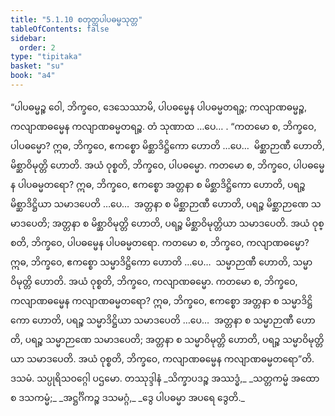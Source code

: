 ```yaml
---
title: "5.1.10 စတုတ္ထပါပဓမ္မသုတ္တ"
tableOfContents: false
sidebar:
  order: 2
type: "tipitaka"
basket: "su"
book: "a4"
---
```



<DynamicBreadcrumb />

<Division number="210" book="a4">

<Paragraph number="1364" book="a4">
“ပါပဓမ္မဉ္စ ဝေါ, ဘိက္ခဝေ, ဒေသေဿာမိ, ပါပဓမ္မေန ပါပဓမ္မတရဉ္စ; ကလျာဏဓမ္မဉ္စ, ကလျာဏဓမ္မေန ကလျာဏဓမ္မတရဉ္စ. တံ သုဏာထ …ပေ… .
</Paragraph>

<Paragraph number="1365" book="a4">
“ကတမော စ, ဘိက္ခဝေ, ပါပဓမ္မော? ဣဓ, ဘိက္ခဝေ, ဧကစ္စော မိစ္ဆာဒိဋ္ဌိကော ဟောတိ …ပေ…  မိစ္ဆာဉာဏီ ဟောတိ, မိစ္ဆာဝိမုတ္တိ ဟောတိ. အယံ ဝုစ္စတိ, ဘိက္ခဝေ, ပါပဓမ္မော.
</Paragraph>

<Paragraph number="1366" book="a4">
ကတမော စ, ဘိက္ခဝေ, ပါပဓမ္မေန ပါပဓမ္မတရော? ဣဓ, ဘိက္ခဝေ, ဧကစ္စော အတ္တနာ စ မိစ္ဆာဒိဋ္ဌိကော ဟောတိ, ပရဉ္စ မိစ္ဆာဒိဋ္ဌိယာ သမာဒပေတိ …ပေ…  အတ္တနာ စ မိစ္ဆာဉာဏီ ဟောတိ, ပရဉ္စ မိစ္ဆာဉာဏေ သမာဒပေတိ; အတ္တနာ စ မိစ္ဆာဝိမုတ္တိ ဟောတိ, ပရဉ္စ မိစ္ဆာဝိမုတ္တိယာ သမာဒပေတိ. အယံ ဝုစ္စတိ, ဘိက္ခဝေ, ပါပဓမ္မေန ပါပဓမ္မတရော.
</Paragraph>

<Paragraph number="1367" book="a4">
ကတမော စ, ဘိက္ခဝေ, ကလျာဏဓမ္မော? ဣဓ, ဘိက္ခဝေ, ဧကစ္စော သမ္မာဒိဋ္ဌိကော ဟောတိ …ပေ…  သမ္မာဉာဏီ ဟောတိ, သမ္မာဝိမုတ္တိ ဟောတိ. အယံ ဝုစ္စတိ, ဘိက္ခဝေ, ကလျာဏဓမ္မော.
</Paragraph>

<Paragraph number="1368" book="a4">
ကတမော စ, ဘိက္ခဝေ, ကလျာဏဓမ္မေန ကလျာဏဓမ္မတရော? ဣဓ, ဘိက္ခဝေ, ဧကစ္စော အတ္တနာ စ သမ္မာဒိဋ္ဌိကော ဟောတိ, ပရဉ္စ သမ္မာဒိဋ္ဌိယာ သမာဒပေတိ …ပေ…  အတ္တနာ စ သမ္မာဉာဏီ ဟောတိ, ပရဉ္စ သမ္မာဉာဏေ သမာဒပေတိ; အတ္တနာ စ သမ္မာဝိမုတ္တိ ဟောတိ, ပရဉ္စ သမ္မာဝိမုတ္တိယာ သမာဒပေတိ. အယံ ဝုစ္စတိ, ဘိက္ခဝေ, ကလျာဏဓမ္မေန ကလျာဏဓမ္မတရော”တိ.

</Paragraph>
</Division>

<Paragraph number="1369" type="center" book="a4">
ဒသမံ.



</Paragraph>

<Paragraph number="1370" type="center" book="a4">
သပ္ပုရိသဝဂ္ဂေါ ပဌမော.



</Paragraph>

<Paragraph number="1371" type="center" book="a4">
တဿုဒ္ဒါနံ


</Paragraph>

<Paragraph number="1372" type="verses" book="a4">
_သိက္ခာပဒဉ္စ အဿဒ္ဓံ,_  
_သတ္တကမ္မံ အထော စ ဒသကမ္မံ;_  
_အဋ္ဌင်္ဂိကဉ္စ ဒသမဂ္ဂံ,_  
_ဒွေ ပါပဓမ္မာ အပရေ ဒွေတိ._
</Paragraph>